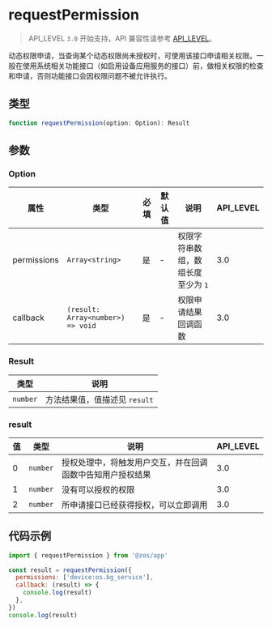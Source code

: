 # requestPermission

> API_LEVEL `3.0` 开始支持，API 兼容性请参考 [API_LEVEL](../../../../guides/framework/device/compatibility.md)。

动态权限申请，当查询某个动态权限尚未授权时，可使用该接口申请相关权限。一般在使用系统相关功能接口（如启用设备应用服务的接口）前，做相关权限的检查和申请，否则功能接口会因权限问题不被允许执行。

## 类型

```ts
function requestPermission(option: Option): Result
```

## 参数

### Option

| 属性        | 类型                                                     | 必填 | 默认值 | 说明                               | API_LEVEL |
| ----------- | -------------------------------------------------------- | ---- | ------ | ---------------------------------- | --------- |
| permissions | <code>Array&#60;string&#62;</code>                       | 是   | -      | 权限字符串数组，数组长度至少为 `1` | 3.0       |
| callback    | <code>(result: Array&#60;number&#62;) =&#62; void</code> | 是   | -      | 权限申请结果回调函数               | 3.0       |

### Result

| 类型                | 说明                          |
| ------------------- | ----------------------------- |
| <code>number</code> | 方法结果值，值描述见 `result` |

### result

| 值  | 类型                | 说明                                                       | API_LEVEL |
| --- | ------------------- | ---------------------------------------------------------- | --------- |
| 0   | <code>number</code> | 授权处理中，将触发用户交互，并在回调函数中告知用户授权结果 | 3.0       |
| 1   | <code>number</code> | 没有可以授权的权限                                         | 3.0       |
| 2   | <code>number</code> | 所申请接口已经获得授权，可以立即调用                       | 3.0       |

## 代码示例

```js
import { requestPermission } from '@zos/app'

const result = requestPermission({
  permissions: ['device:os.bg_service'],
  callback: (result) => {
    console.log(result)
  },
})
console.log(result)
```
